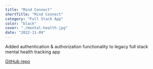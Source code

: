 ```yaml
---
title: "Mind Connect"
shortTitle: "Mind Connect"
category: "Full Stack App"
color: "black"
cover: "./mental-health.jpg"
date: "2022-11-09"
---
```


Added authentication & authorization functionality to legacy full stack mental health tracking app

[GitHub repo](https://github.com/laurengoldstein/mindconnect)
